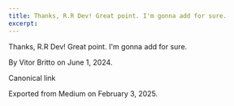 ```yaml
---
title: Thanks, R.R Dev! Great point. I'm gonna add for sure.
excerpt: 
---
```



Thanks, R.R Dev! Great point. I'm gonna add for sure.


By Vitor Britto on June 1, 2024.


Canonical link


Exported from Medium on February 3, 2025.

